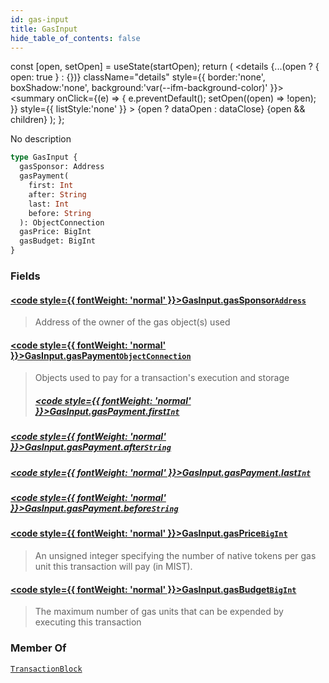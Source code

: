 ```yaml
---
id: gas-input
title: GasInput
hide_table_of_contents: false
---
```









  const [open, setOpen] = useState(startOpen);
  return (
    <details {...(open ? { open: true } : {})} className="details" style={{ border:'none', boxShadow:'none', background:'var(--ifm-background-color)' }}>
      <summary
        onClick={(e) => {
          e.preventDefault();
          setOpen((open) => !open);
        }}
        style={{ listStyle:'none' }}
      >
      {open ? dataOpen : dataClose}
      </summary>
      {open && children}
    </details>
  );
};








No description


```graphql
type GasInput {
  gasSponsor: Address
  gasPayment(
    first: Int
    after: String
    last: Int
    before: String
  ): ObjectConnection
  gasPrice: BigInt
  gasBudget: BigInt
}
```




### Fields

#### [<code style={{ fontWeight: 'normal' }}>GasInput.<b>gasSponsor</b></code>](#)<Bullet />[`Address`](/references/sui-api/graphql/reference/objects/address) <Badge class="badge badge--secondary" text="object"/> 
> 
> 
> Address of the owner of the gas object(s) used
> 

#### [<code style={{ fontWeight: 'normal' }}>GasInput.<b>gasPayment</b></code>](#)<Bullet />[`ObjectConnection`](/references/sui-api/graphql/reference/objects/object-connection) <Badge class="badge badge--secondary" text="object"/> 
> 
> 
> Objects used to pay for a transaction's execution and storage
> ##### [<code style={{ fontWeight: 'normal' }}>GasInput.gasPayment.<b>first</b></code>](#)<Bullet />[`Int`](/references/sui-api/graphql/reference/scalars/int) <Badge class="badge badge--secondary" text="scalar"/> 
> 
> 
> 
> 

##### [<code style={{ fontWeight: 'normal' }}>GasInput.gasPayment.<b>after</b></code>](#)<Bullet />[`String`](/references/sui-api/graphql/reference/scalars/string) <Badge class="badge badge--secondary" text="scalar"/> 
> 
> 
> 
> 

##### [<code style={{ fontWeight: 'normal' }}>GasInput.gasPayment.<b>last</b></code>](#)<Bullet />[`Int`](/references/sui-api/graphql/reference/scalars/int) <Badge class="badge badge--secondary" text="scalar"/> 
> 
> 
> 
> 

##### [<code style={{ fontWeight: 'normal' }}>GasInput.gasPayment.<b>before</b></code>](#)<Bullet />[`String`](/references/sui-api/graphql/reference/scalars/string) <Badge class="badge badge--secondary" text="scalar"/> 
> 
> 
> 
> 

#### [<code style={{ fontWeight: 'normal' }}>GasInput.<b>gasPrice</b></code>](#)<Bullet />[`BigInt`](/references/sui-api/graphql/reference/scalars/big-int) <Badge class="badge badge--secondary" text="scalar"/> 
> 
> 
> An unsigned integer specifying the number of native tokens per gas unit this transaction
> will pay (in MIST).
> 

#### [<code style={{ fontWeight: 'normal' }}>GasInput.<b>gasBudget</b></code>](#)<Bullet />[`BigInt`](/references/sui-api/graphql/reference/scalars/big-int) <Badge class="badge badge--secondary" text="scalar"/> 
> 
> 
> The maximum number of gas units that can be expended by executing this transaction
> 



### Member Of

[`TransactionBlock`](/references/sui-api/graphql/reference/objects/transaction-block)  <Badge class="badge badge--secondary" text="object"/>

